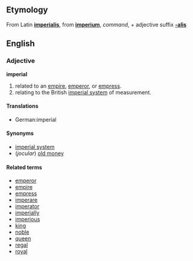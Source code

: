 ==Etymology==
From Latin '''[[imperialis]]''', from '''[[imperium]]''', ''command'', + adjective suffix '''[[-alis]]'''

==English==
===Adjective===
'''imperial'''

#related to an [[empire]], [[emperor]], or [[empress]].
#relating to the British [[imperial system]] of measurement.

====Translations====
*German:imperial

====Synonyms====
*[[imperial system]]
*(''jocular'') [[old money]]

====Related terms====
*[[emperor]]
*[[empire]]
*[[empress]]
*[[imperare]]
*[[imperator]]
*[[imperially]]
*[[imperious]]
*[[king]]
*[[noble]]
*[[queen]]
*[[regal]]
*[[royal]]